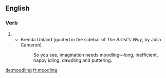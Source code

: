 ==English==

===Verb===
{{head|en|present participle}}

# {{present participle of|moodle|lang=en|nocat=1}}
#* Brenda Uhland (quoted in the sidebar of ''The Artist's Way'', by Julia Cameron)
#*: So you see, imagination needs moodling—long, inefficient, happy idling, dawdling and puttering.

[[de:moodling]]
[[fr:moodling]]